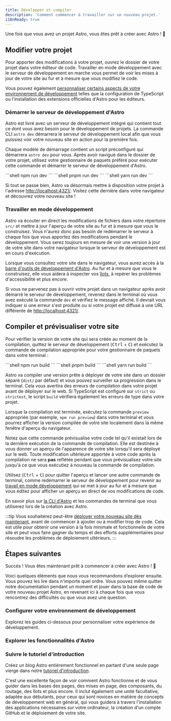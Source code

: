 ```yaml
---
title: Développer et compiler
description: 'Comment commencer à travailler sur un nouveau projet.'
i18nReady: true
---
```


Une fois que vous avez un projet Astro, vous êtes prêt à créer avec Astro ! 🚀

## Modifier votre projet

Pour apporter des modifications à votre projet, ouvrez le dossier de votre projet dans votre éditeur de code. Travailler en mode développement avec le serveur de développement en marche vous permet de voir les mises à jour de votre site au fur et à mesure que vous modifiez le code.

Vous pouvez également [personnaliser certains aspects de votre environnement de développement](#configurer-votre-environnement-de-développement) telles que la configuration de TypeScript ou l'installation des extensions officielles d'Astro pour les éditeurs.

### Démarrer le serveur de développement d'Astro

Astro est livré avec un serveur de développement intégré qui contient tout ce dont vous avez besoin pour le développement de projets. La commande CLI `astro dev` démarrera le serveur de développement local afin que vous puissiez voir votre nouveau site en action pour la première fois.

Chaque modèle de démarrage contient un script préconfiguré qui démarrera `astro dev` pour vous. Après avoir navigué dans le dossier de votre projet, utilisez votre gestionnaire de paquets préféré pour exécuter cette commande et démarrer le serveur de développement d'Astro.

<PackageManagerTabs>
  <Fragment slot="npm">
  ```shell
  npm run dev
  ```
  </Fragment>
  <Fragment slot="pnpm">
  ```shell
  pnpm run dev
  ```
  </Fragment>
  <Fragment slot="yarn">
  ```shell
  yarn run dev
  ```
  </Fragment>
</PackageManagerTabs>


Si tout se passe bien, Astro va désormais mettre à disposition votre projet à l'adresse [http://localhost:4321/](http://localhost:4321/). Visitez cette dernière dans votre navigateur et découvrez votre nouveau site !

### Travailler en mode développement

Astro va écouter en direct les modifications de fichiers dans votre répertoire `src/` et mettre à jour l'aperçu de votre site au fur et à mesure que vous le construisez. Vous n'aurez donc pas besoin de redémarrer le serveur à chaque fois que vous apportez des modifications pendant le développement. Vous serez toujours en mesure de voir une version à jour de votre site dans votre navigateur lorsque le serveur de développement est en cours d'exécution.

Lorsque vous consultez votre site dans le navigateur, vous aurez accès à la [barre d'outils de développement d'Astro](/fr/guides/dev-toolbar/). Au fur et à mesure que vous le construisez, elle vous aidera à inspecter vos [îlots](/fr/concepts/islands/), à repérer les problèmes d'accessibilité et plus encore.

Si vous ne parvenez pas à ouvrir votre projet dans un navigateur après avoir démarré le serveur de développement, revenez dans le terminal où vous avez exécuté la commande `dev` et vérifiez le message affiché. Il devrait vous indiquer si une erreur s'est produite ou si votre projet est diffusé à une URL différente de [http://localhost:4321/](http://localhost:4321/).

## Compiler et prévisualiser votre site

Pour vérifier la version de votre site qui sera créée au moment de la compilation, quittez le serveur de développement (<kbd>Ctrl</kbd> + <kbd>C</kbd>) et exécutez la commande de compilation appropriée pour votre gestionnaire de paquets dans votre terminal :

<PackageManagerTabs>
  <Fragment slot="npm">
  ```shell
  npm run build
  ```
  </Fragment>
  <Fragment slot="pnpm">
  ```shell
  pnpm build
  ```
  </Fragment>
  <Fragment slot="yarn">
  ```shell
  yarn run build
  ```
  </Fragment>
</PackageManagerTabs>

Astro va compiler une version prête à déployer de votre site dans un dossier séparé (`dist/` par défaut) et vous pouvez surveiller sa progression dans le terminal. Cela vous avertira des erreurs de compilation dans votre projet avant de déployer sur le web. Si TypeScript est configuré sur `strict` ou `strictest`, le script `build` vérifiera également les erreurs de type dans votre projet.

Lorsque la compilation est terminée, exécutez la commande `preview` appropriée (par exemple, `npm run preview`) dans votre terminal et vous pourrez afficher la version compilée de votre site localement dans la même fenêtre d'aperçu du navigateur.

Notez que cette commande prévisualise votre code tel qu'il existait lors de la dernière exécution de la commande de compilation. Elle est destinée à vous donner un aperçu de l'apparence de votre site lorsqu'il sera déployé sur le web. Toute modification ultérieure apportée à votre code après la compilation ne sera **pas** reflétée pendant que vous prévisualisez votre site jusqu'à ce que vous exécutiez à nouveau la commande de compilation.

Utilisez (<kbd>Ctrl</kbd> + <kbd>C</kbd>) pour quitter l'aperçu et lancer une autre commande de terminal, comme redémarrer le serveur de développement pour revenir au [travail en mode développement](#travailler-en-mode-développement) qui se met à jour au fur et à mesure que vous éditez pour afficher un aperçu en direct de vos modifications de code.

<ReadMore>En savoir plus sur [la CLI d'Astro](/fr/reference/cli-reference/) et les commandes de terminal que vous utiliserez lors de la création avec Astro.</ReadMore>

:::tip 
Vous souhaiterez peut-être [déployer votre nouveau site dès maintenant](/fr/guides/deploy/), avant de commencer à ajouter ou à modifier trop de code. Cela est utile pour obtenir une version à la fois minimale et fonctionnelle de votre site et peut vous faire gagner du temps et des efforts supplémentaires pour résoudre les problèmes de déploiement ultérieurs.
:::

## Étapes suivantes

Succès ! Vous êtes maintenant prêt à commencer à créer avec Astro ! 🥳

Voici quelques éléments que nous vous recommandons d’explorer ensuite. Vous pouvez les lire dans n'importe quel ordre. Vous pouvez même quitter notre documentation pendant un moment et jouer dans la base de code de votre nouveau projet Astro, en revenant ici à chaque fois que vous rencontrez des difficultés ou que vous avez une question.

### Configurer votre environnement de développement

Explorez les guides ci-dessous pour personnaliser votre expérience de développement.

<CardGrid>
  <LinkCard
    title="Configuration de l'éditeur"
    description="Personnalisez votre éditeur de code pour améliorer l'expérience de développement avec Astro et déverrouiller de nouvelles fonctionnalités."
    href="/fr/editor-setup/"
  />
  <LinkCard
    title="Barre d'outils de développement"
    description="Explorez les fonctionnalités utiles de la barre d'outils de développement."
    href="/fr/guides/dev-toolbar/"
  />
  <LinkCard
    title="Configuration de TypeScript"
    description="Configurez les options de vérification des types, IntelliSense et plus encore."
    href="/fr/guides/typescript/"
  />
</CardGrid>

### Explorer les fonctionnalités d'Astro

<CardGrid>
  <LinkCard
    title="Comprendre votre base de code"
    description="En savoir plus sur l'organisation des fichiers d'Astro dans notre guide Structure de projet."
    href="/fr/basics/project-structure/"
  />
  <LinkCard
    title="Créer des collections de contenu"
    description="Ajoutez du contenu à votre nouveau site avec la validation du frontmatter et la sûreté du typage automatique."
    href="/fr/guides/content-collections/"
  />
    <LinkCard
    title="Ajouter des transitions de page"
    description="Créez des transitions et animations de page fluides."
    href="/fr/guides/view-transitions/"
  />
  <LinkCard
    title="Comprendre les îlots"
    description="Apprenez-en plus sur l'architecture en îlots d'Astro."
    href="/fr/concepts/islands/"
  />
</CardGrid>

### Suivre le tutoriel d'introduction

Créez un blog Astro entièrement fonctionnel en partant d'une seule page vierge dans notre [tutoriel d'introduction](/fr/tutorial/0-introduction/).

C'est une excellente façon de voir comment Astro fonctionne et de vous guider dans les bases des pages, des mises en page, des composants, du routage, des îlots et plus encore. Il inclut également une unité facultative, adaptée aux débutants, pour ceux qui sont novices en matière de concepts de développement web en général, qui vous guidera à travers l'installation des applications nécessaires sur votre ordinateur, la création d'un compte GitHub et le déploiement de votre site.
